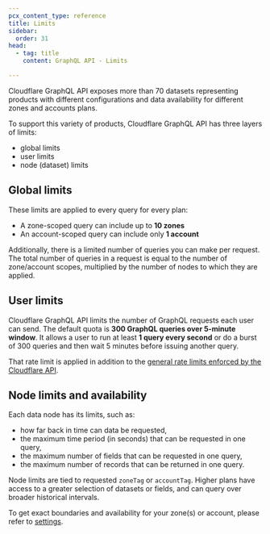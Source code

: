 ```yaml
---
pcx_content_type: reference
title: Limits
sidebar:
  order: 31
head:
  - tag: title
    content: GraphQL API - Limits

---
```


Cloudflare GraphQL API exposes more than 70 datasets representing products with
different configurations and data availability for different zones and accounts
plans.

To support this variety of products, Cloudflare GraphQL API has three layers of
limits:

* global limits
* user limits
* node (dataset) limits

## Global limits

These limits are applied to every query for every plan:

* A zone-scoped query can include up to **10 zones**
* An account-scoped query can include only **1 account**

Additionally, there is a limited number of queries you can make per request. The total number of queries in a request is equal to the number of zone/account scopes, multiplied by the number of nodes to which they are applied.

## User limits

Cloudflare GraphQL API limits the number of GraphQL requests each user can send.
The default quota is **300 GraphQL queries over 5-minute window**. It allows a
user to run at least **1 query every second** or do a burst of 300 queries and
then wait 5 minutes before issuing another query.

That rate limit is applied in addition to the [general rate limits enforced by
the Cloudflare API](/fundamentals/api/reference/limits/).

## Node limits and availability

Each data node has its limits, such as:

* how far back in time can data be requested,
* the maximum time period (in seconds) that can be requested in one query,
* the maximum number of fields that can be requested in one query,
* the maximum number of records that can be returned in one query.

Node limits are tied to requested `zoneTag` or `accountTag`. Higher plans have
access to a greater selection of datasets or fields, and can query over broader historical
intervals.

To get exact boundaries and availability for your zone(s) or account, please
refer to [settings][1].

[1]: /analytics/graphql-api/features/discovery/settings/
